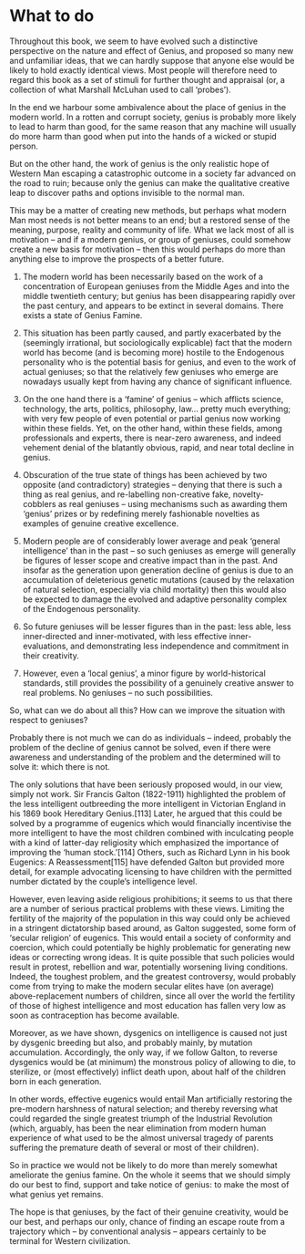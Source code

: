 # What to do

Throughout this book, we seem to have evolved such a distinctive perspective on the nature and effect of Genius, and proposed so many new and unfamiliar ideas, that we can hardly suppose that anyone else would be likely to hold exactly identical views. Most people will therefore need to regard this book as a set of stimuli for further thought and appraisal (or, a collection of what Marshall McLuhan used to call ‘probes’).

In the end we harbour some ambivalence about the place of genius in the modern world. In a rotten and corrupt society, genius is probably more likely to lead to harm than good, for the same reason that any machine will usually do more harm than good when put into the hands of a wicked or stupid person.

But on the other hand, the work of genius is the only realistic hope of Western Man escaping a catastrophic outcome in a society far advanced on the road to ruin; because only the genius can make the qualitative creative leap to discover paths and options invisible to the normal man.

This may be a matter of creating new methods, but perhaps what modern Man most needs is not better means to an end; but a restored sense of the meaning, purpose, reality and community of life. What we lack most of all is motivation – and if a modern genius, or group of geniuses, could somehow create a new basis for motivation – then this would perhaps do more than anything else to improve the prospects of a better future.

1. The modern world has been necessarily based on the work of a concentration of European geniuses from the Middle Ages and into the middle twentieth century; but genius has been disappearing rapidly over the past century, and appears to be extinct in several domains. There exists a state of Genius Famine.

2. This situation has been partly caused, and partly exacerbated by the (seemingly irrational, but sociologically explicable) fact that the modern world has become (and is becoming more) hostile to the Endogenous personality who is the potential basis for genius, and even to the work of actual geniuses; so that the relatively few geniuses who emerge are nowadays usually kept from having any chance of significant influence.

3. On the one hand there is a ‘famine’ of genius – which afflicts science, technology, the arts, politics, philosophy, law... pretty much everything; with very few people of even potential or partial genius now working within these fields. Yet, on the other hand, within these fields, among professionals and experts, there is near-zero awareness, and indeed vehement denial of the blatantly obvious, rapid, and near total decline in genius.

4. Obscuration of the true state of things has been achieved by two opposite (and contradictory) strategies – denying that there is such a thing as real genius, and re-labelling non-creative fake, novelty-cobblers as real geniuses – using mechanisms such as awarding them ‘genius’ prizes or by redefining merely fashionable novelties as examples of genuine creative excellence.

5. Modern people are of considerably lower average and peak ‘general intelligence’ than in the past – so such geniuses as emerge will generally be figures of lesser scope and creative impact than in the past. And insofar as the generation upon generation decline of genius is due to an accumulation of deleterious genetic mutations (caused by the relaxation of natural selection, especially via child mortality) then this would also be expected to damage the evolved and adaptive personality complex of the Endogenous personality.

6. So future geniuses will be lesser figures than in the past: less able, less inner-directed and inner-motivated, with less effective inner-evaluations, and demonstrating less independence and commitment in their creativity.

7. However, even a ‘local genius’, a minor figure by world-historical standards, still provides the possibility of a genuinely creative answer to real problems. No geniuses – no such possibilities.

So, what can we do about all this? How can we improve the situation with respect to geniuses?

Probably there is not much we can do as individuals – indeed, probably the problem of the decline of genius cannot be solved, even if there were awareness and understanding of the problem and the determined will to solve it: which there is not.

The only solutions that have been seriously proposed would, in our view, simply not work. Sir Francis Galton (1822-1911) highlighted the problem of the less intelligent outbreeding the more intelligent in Victorian England in his 1869 book Hereditary Genius.[113] Later, he argued that this could be solved by a programme of eugenics which would financially incentivise the more intelligent to have the most children combined with inculcating people with a kind of latter-day religiosity which emphasized the importance of improving the ‘human stock.’[114] Others, such as Richard Lynn in his book Eugenics: A Reassessment[115] have defended Galton but provided more detail, for example advocating licensing to have children with the permitted number dictated by the couple’s intelligence level.

However, even leaving aside religious prohibitions; it seems to us that there are a number of serious practical problems with these views. Limiting the fertility of the majority of the population in this way could only be achieved in a stringent dictatorship based around, as Galton suggested, some form of ‘secular religion’ of eugenics. This would entail a society of conformity and coercion, which could potentially be highly problematic for generating new ideas or correcting wrong ideas. It is quite possible that such policies would result in protest, rebellion and war, potentially worsening living conditions. Indeed, the toughest problem, and the greatest controversy, would probably come from trying to make the modern secular elites have (on average) above-replacement numbers of children, since all over the world the fertility of those of highest intelligence and most education has fallen very low as soon as contraception has become available.

Moreover, as we have shown, dysgenics on intelligence is caused not just by dysgenic breeding but also, and probably mainly, by mutation accumulation. Accordingly, the only way, if we follow Galton, to reverse dysgenics would be (at minimum) the monstrous policy of allowing to die, to sterilize, or (most effectively) inflict death upon, about half of the children born in each generation.

In other words, effective eugenics would entail Man artificially restoring the pre-modern harshness of natural selection; and thereby reversing what could regarded the single greatest triumph of the Industrial Revolution (which, arguably, has been the near elimination from modern human experience of what used to be the almost universal tragedy of parents suffering the premature death of several or most of their children).

So in practice we would not be likely to do more than merely somewhat ameliorate the genius famine.
On the whole it seems that we should simply do our best to find, support and take notice of genius: to make the most of what genius yet remains.

The hope is that geniuses, by the fact of their genuine creativity, would be our best, and perhaps our only, chance of finding an escape route from a trajectory which – by conventional analysis – appears certainly to be terminal for Western civilization.
